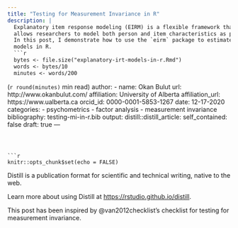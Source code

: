 ```yaml
---
title: "Testing for Measurement Invariance in R"
description: |
  Explanatory item response modeling (EIRM) is a flexible framework that 
  allows researchers to model both person and item characteristics as predictors together. 
  In this post, I demonstrate how to use the `eirm` package to estimate explanatory IRT 
  models in R. 
  ```r
  bytes <- file.size("explanatory-irt-models-in-r.Rmd")
  words <- bytes/10
  minutes <- words/200
  ``` 
  (`r round(minutes)` min read)
author:
  - name: Okan Bulut
    url: http://www.okanbulut.com/
    affiliation: University of Alberta
    affiliation_url: https://www.ualberta.ca
    orcid_id: 0000-0001-5853-1267
date: 12-17-2020
categories:
  - psychometrics
  - factor analysis
  - measurement invariance
bibliography: testing-mi-in-r.bib
output:
  distill::distill_article:
    self_contained: false
draft: true
---
```



```r
knitr::opts_chunk$set(echo = FALSE)
```

Distill is a publication format for scientific and technical writing, native to the web.

Learn more about using Distill at <https://rstudio.github.io/distill>.

This post has been inspired by @van2012checklist's checklist for testing for measurement invariance. 


